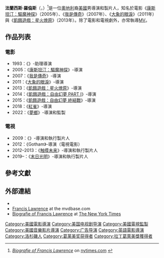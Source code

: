 {{noteTA
|G1=Movie
|G2=Show
}}
{{Infobox entertainer
| type = 導演
| name = 法蘭西斯·羅倫斯
| foreignname = {{lang|en|Francis Lawrence}}
| image = Francis Lawrence by Gage Skidmore 2.jpg
| caption = 羅倫斯於2015年7月的[[聖地亞哥國際動漫展|聖地亞哥國際動漫展]]
| birth_name = 
| birth_date = {{birth date and age|1971|3|26}}
| birth_place = 奧地利[[維也納州|維也納州]][[維也納|維也納]]
| nationality = 奧地利<br>美國
| alma_mater = 
| residence = 
| occupation = 導演，製片人
| years_active = 1993年至今
| spouse = 
| grammyawards = '''{{link-en|葛萊美獎最佳音樂錄影帶|Grammy Award for Best Music Video|最佳音樂錄影帶}}'''<br>2009年 《[[羅曼死|羅曼死]]》<ref name="Rolling Stone">{{cite news |url=http://www.rollingstone.com/music/news/inside-the-monster-ball-lady-gaga-reveals-plans-for-arefmbitious-new-tour-20091021 |title=Inside The Monster Ball: Lady Gaga Reveals Plans for Ambitious New Tour |last=Hiatt |first=Brian |date=2009-10-21 |accessdate=2009-10-21 |work=Rolling Stone }}{{Dead link}}</ref>
| awards = 
}}
'''法蘭西斯·羅倫斯'''（{{lang-en|Francis Lawrence}}，{{bd|1971年|3月26日}}）<ref>''[http://www.nytimes.com/movies/person/306667/Francis-Lawrence/biography Biografie of Francis Lawrence] {{Wayback|url=http://www.nytimes.com/movies/person/306667/Francis-Lawrence/biography |date=20131114082941 }}'' on [http://www.nytimes.com nytimes.com] {{Wayback|url=http://www.nytimes.com/ |date=20140814204446 }}</ref>是一位[[奧地利|奧地利]]裔[[美國|美國]]男導演和製片人，知名於電影《[[康斯坦汀：驅魔神探|康斯坦汀：驅魔神探]]》（2005年）、《[[我是傳奇|我是傳奇]]》（2007年）、《[[大象的眼淚_(電影)|大象的眼淚]]》（2011年）與《[[飢餓遊戲：星火燎原_(電影)|飢餓遊戲：星火燎原]]》（2013年）。除了電影和電視劇外，亦常執導[[MV|MV]]。

== 作品列表 ==
=== 電影 ===
*1993：《{{link-en|跨越時間|Marching Out of Time}}》-助理導演
*2005：《[[康斯坦汀：驅魔神探|康斯坦汀：驅魔神探]]》-導演
*2007：《[[我是傳奇|我是傳奇]]》-導演
*2011：《[[大象的眼淚_(電影)|大象的眼淚]]》-導演
*2013：《[[飢餓遊戲：星火燎原_(電影)|飢餓遊戲：星火燎原]]》-導演
*2014：《[[飢餓遊戲：自由幻夢_PART_I|飢餓遊戲：自由幻夢 PART I]]》-導演
*2015：《[[飢餓遊戲：自由幻夢_終結戰|飢餓遊戲：自由幻夢 終結戰]]》-導演
*2018：《[[紅雀_(電影)|紅雀]]》-導演
*2022：《[[夢鄉|夢鄉]]》-導演和監製

=== 電視 ===
*2009：《{{link-en|王儲之路|Kings (American TV series)}}》-導演和執行製片人
*2012：《Gotham》-導演（電視電影）
*2012–2013：《[[触摸未来|触摸未来]]》-導演和執行製片人
*2019–：《[[末日光明|末日光明]]》-導演和執行製片人

== 參考文獻 ==
{{reflist}}

== 外部連結 ==
{{commons category|Francis Lawrence}}
* {{IMDb name|1349376}}
* [http://www.mvdbase.com/tech.php?last=Lawrence&first=Francis Francis Lawrence] {{Wayback|url=http://www.mvdbase.com/tech.php?last=Lawrence&first=Francis |date=20121030103422 }} at the mvdbase.com
* [http://www.nytimes.com/movies/person/306667/Francis-Lawrence/biography Biografie of Francis Lawrence] {{Wayback|url=http://www.nytimes.com/movies/person/306667/Francis-Lawrence/biography |date=20131114082941 }} at [[The_New_York_Times|The New York Times]]

{{Francis Lawrence}}
{{Authority control}}

{{DEFAULTSORT:Lawrence, Francis}}
[[Category:美國電影導演|Category:美國電影導演]]
[[Category:美国电视剧导演|Category:美国电视剧导演]]
[[Category:美國電視監製|Category:美國電視監製]]
[[Category:美國音樂影片導演|Category:美國音樂影片導演]]
[[Category:广告导演|Category:广告导演]]
[[Category:英語電影導演|Category:英語電影導演]]
[[Category:洛杉磯人|Category:洛杉磯人]]
[[Category:葛莱美奖获得者|Category:葛莱美奖获得者]]
[[Category:拉丁葛萊美獎獲得者|Category:拉丁葛萊美獎獲得者]]